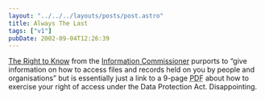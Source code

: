 ```yaml
---
layout: "../../../layouts/posts/post.astro"
title: Always The Last
tags: ["v1"]
pubDate: 2002-09-04T12:26:39
---
```


[The Right to Know][1] from the [Information Commissioner][2] purports to &#8220;give information on how to access files and records held on you by people and organisations&#8221; but is essentially just a link to a 9-page <abbr title="Portable Document Format">PDF</abbr> about how to exercise your right of access under the Data Protection Act. Disappointing.

[1]: http://www.therighttoknow.co.uk/ "Information Commissioner: The Right to Know"
[2]: http://www.informationcommissioner.gov.uk/ "Information Commissioner: Responsible for Data Protection & Freedom of Information (in the UK)"
